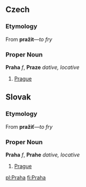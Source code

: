 == Czech ==
=== Etymology ===
From '''pražit'''&mdash;''to fry''
=== Proper Noun ===
'''Praha''' ''f'', '''Praze''' ''dative, locative''
# [[Prague]]
== Slovak ==
=== Etymology ===
From '''pražiť'''&mdash;''to fry''
=== Proper Noun ===
'''Praha''' ''f'', '''Prahe''' ''dative, locative''
# [[Prague]]

[[pl:Praha]]
[[fi:Praha]]